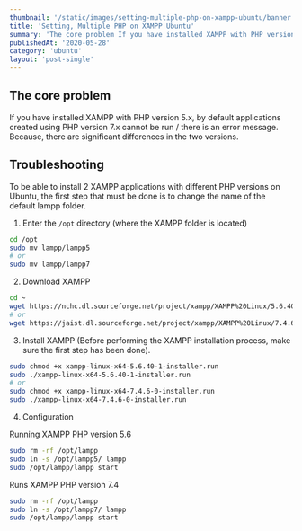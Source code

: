 ```yaml
---
thumbnail: '/static/images/setting-multiple-php-on-xampp-ubuntu/banner.png'
title: 'Setting, Multiple PHP on XAMPP Ubuntu'
summary: 'The core problem If you have installed XAMPP with PHP version 5.x, by default applications created using PHP version 7.x cannot be run / there is an error message. Because, there…'
publishedAt: '2020-05-28'
category: 'ubuntu'
layout: 'post-single'
---
```


## The core problem

If you have installed XAMPP with PHP version 5.x, by default applications created using PHP version 7.x cannot be run / there is an error message. Because, there are significant differences in the two versions.

## Troubleshooting

To be able to install 2 XAMPP applications with different PHP versions on Ubuntu, the first step that must be done is to change the name of the default lampp folder.

1. Enter the `/opt` directory (where the XAMPP folder is located)

```bash
cd /opt
sudo mv lampp/lampp5
# or
sudo mv lampp/lampp7
```

2. Download XAMPP

```bash
cd ~
wget https://nchc.dl.sourceforge.net/project/xampp/XAMPP%20Linux/5.6.40/xampp-linux-x64-5.6.40-1-installer.run
# or
wget https://jaist.dl.sourceforge.net/project/xampp/XAMPP%20Linux/7.4.6/xampp-linux-x64-7.4.6-0-installer.run
```

3. Install XAMPP (Before performing the XAMPP installation process, make sure the first step has been done).

```bash
sudo chmod +x xampp-linux-x64-5.6.40-1-installer.run
sudo ./xampp-linux-x64-5.6.40-1-installer.run
# or
sudo chmod +x xampp-linux-x64-7.4.6-0-installer.run
sudo ./xampp-linux-x64-7.4.6-0-installer.run
```

4. Configuration

Running XAMPP PHP version 5.6

```bash
sudo rm -rf /opt/lampp
sudo ln -s /opt/lampp5/ lampp
sudo /opt/lampp/lampp start
```

Runs XAMPP PHP version 7.4

```bash
sudo rm -rf /opt/lampp
sudo ln -s /opt/lampp7/ lampp
sudo /opt/lampp/lampp start
```
